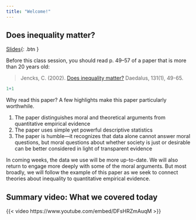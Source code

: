 ```yaml
---
title: "Welcome!"
---
```


## Does inequality matter?

[Slides](../assets/slides/2_Jencks.pdf){: .btn }

Before this class session, you should read p. 49--57 of a paper that is more than 20 years old:

> Jencks, C. (2002). [Does inequality matter?](https://www.jstor.org/stable/20027737) Daedalus, 131(1), 49-65.

```r
1+1
```

Why read this paper? A few highlights make this paper particularly worthwhile.

1. The paper distinguishes moral and theoretical arguments from quantitative empirical evidence
2. The paper uses simple yet powerful descriptive statistics
3. The paper is humble---it recognizes that data alone cannot answer moral questions, but moral questions about whether society is just or desirable can be better considered in light of transparent evidence

In coming weeks, the data we use will be more up-to-date. We will also return to engage more deeply with some of the moral arguments. But most broadly, we will follow the example of this paper as we seek to connect theories about inequality to quantitative empirical evidence.

## Summary video: What we covered today

{{< video https://www.youtube.com/embed/DFsHRZmAuqM >}}